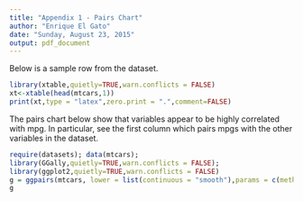 ```yaml
---
title: "Appendix 1 - Pairs Chart"
author: "Enrique El Gato"
date: "Sunday, August 23, 2015"
output: pdf_document
---
```


Below is a sample row from the dataset.

```r
library(xtable,quietly=TRUE,warn.conflicts = FALSE)
xt<-xtable(head(mtcars,1))
print(xt,type = "latex",zero.print = ".",comment=FALSE)
```

The pairs chart below show that variables appear to be highly correlated with mpg. In particular, see the first column which pairs mpgs with the other variables in the dataset.


```r
require(datasets); data(mtcars); 
library(GGally,quietly=TRUE,warn.conflicts = FALSE); 
library(ggplot2,quietly=TRUE,warn.conflicts = FALSE)
g = ggpairs(mtcars, lower = list(continuous = "smooth"),params = c(method = "loess"))
g
```
